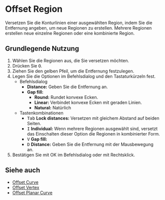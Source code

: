 
# Offset Region

<Reference shortcut="O" command="Offset Region" button="Rechts der Befehlsleiste" />

Versetzen Sie die Konturlinien einer ausgewählten Region, indem Sie die Entfernung angeben, um neue Regionen zu erstellen. Mehrere Regionen erstellen neue einzelne Regionen oder eine kombinierte Region.

## Grundlegende Nutzung

1. Wählen Sie die Regionen aus, die Sie versetzen möchten.
2. Drücken Sie <kbd>O</kbd>.
3. Ziehen Sie den gelben Pfeil, um die Entfernung festzulegen.
4. Legen Sie die Optionen im Befehlsdialog und den Tastaturkürzeln fest.
   - <Kst>Befehlsdialog</Kst>
      - **Distance:** Geben Sie die Entfernung an.
      - **Gap fill:** 
         - **Round:** Rundet konvexe Ecken. 
         - **Linear:** Verbindet konvexe Ecken mit geraden Linien. 
         - **Natural:** Natürlich    
   - <Kst>Tastenkombinationen</Kst>
      - <kbd>Tab</kbd> **Lock distances:** Versetzen mit gleichem Abstand auf beiden Seiten.
      - <kbd>I</kbd> **Individual:** Wenn mehrere Regionen ausgewählt sind, versetzt das Einschalten dieser Option die Regionen in kombinierter Form.
      - <kbd>V</kbd> **Gap fill:** 
      - <kbd>D</kbd> **Distance:** Geben Sie die Entfernung mit der Mausbewegung an.
5. Bestätigen Sie mit OK im Befehlsdialog oder mit Rechtsklick.

<VideoPlayer fileName="offset-region"/>

## Siehe auch
- [Offset Curve](offset-curve)
- [Offset Vertex](offset-vertex)
- [Offset Planar Curve](offset-planar-curve)
